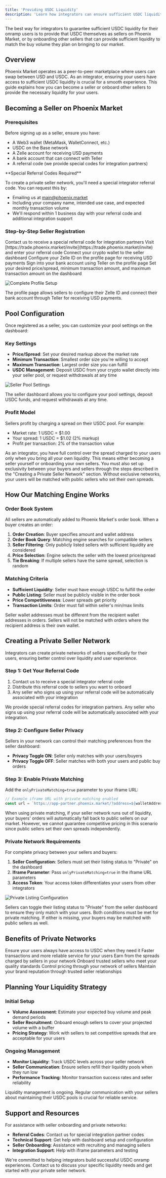```yaml
---
title: 'Providing USDC Liquidity'
description: 'Learn how integrators can ensure sufficient USDC liquidity for their users by becoming sellers or onboarding other sellers'
---
```


<Info>
  The best way for integrators to guarantee sufficient USDC liquidity for their onramp users is to provide that USDC themselves as sellers on Phoenix Market, or by onboarding other sellers that can provide sufficient liquidity to match the buy volume they plan on bringing to our market.
</Info>

## Overview

Phoenix Market operates as a peer-to-peer marketplace where users can swap between USD and USDC. As an integrator, ensuring your users have access to sufficient USDC liquidity is crucial for a smooth experience. This guide explains how you can become a seller or onboard other sellers to provide the necessary liquidity for your users.

## Becoming a Seller on Phoenix Market

### Prerequisites

Before signing up as a seller, ensure you have:

- A Web3 wallet (MetaMask, WalletConnect, etc.)
- USDC on the Base network
- A Zelle account for receiving USD payments
- A bank account that can connect with Teller
- A referral code (we provide special codes for integration partners)

<Note>
  **Special Referral Codes Required**
  
  To create a private seller network, you'll need a special integrator referral code. You can request this by:
  - Emailing us at main@phoenix.market
  - Including your company name, intended use case, and expected monthly transaction volume
  - We'll respond within 1 business day with your referral code and additional integration support
</Note>

### Step-by-Step Seller Registration

<Steps>
  <Step title="Get Referral Code">
    Contact us to receive a special referral code for integration partners
  </Step>
  <Step title="Access Seller Dashboard">
    Visit [https://trade.phoenix.market/invite](https://trade.phoenix.market/invite) and enter your referral code
  </Step>
  <Step title="Connect Wallet">
    Connect your crypto wallet to the seller dashboard
  </Step>
  <Step title="Setup Zelle ID">
    Configure your Zelle ID on the profile page for receiving USD payments
  </Step>
  <Step title="Connect Bank">
    Sign into your bank account using Teller on the profile page
  </Step>
  <Step title="Configure Pool Settings">
    Set your desired price/spread, minimum transaction amount, and maximum transaction amount on the dashboard
  </Step>
</Steps>

![Complete Profile Setup](/images/Complete%20Profile.png)

<Note>
  The profile page allows sellers to configure their Zelle ID and connect their bank account through Teller for receiving USD payments.
</Note>

## Pool Configuration

Once registered as a seller, you can customize your pool settings on the dashboard:

### Key Settings
- **Price/Spread**: Set your desired markup above the market rate
- **Minimum Transaction**: Smallest order size you're willing to accept
- **Maximum Transaction**: Largest order size you can fulfill
- **USDC Management**: Deposit USDC from your crypto wallet directly into your seller pool, or request withdrawals at any time

![Seller Pool Settings](/images/Seller%20Pool%20Settings.png)

<Note>
  The seller dashboard allows you to configure your pool settings, deposit USDC funds, and request withdrawals at any time.
</Note>

### Profit Model
Sellers profit by charging a spread on their USDC pool. For example:
- Market rate: 1 USDC = $1.00
- Your spread: 1 USDC = $1.02 (2% markup)
- Profit per transaction: 2% of the transaction value

<Note>
  As an integrator, you have full control over the spread charged to your users only when you bring all your own liquidity. This means either becoming a seller yourself or onboarding your own sellers. You must also set up exclusivity between your buyers and sellers through the steps described in the "Creating a Private Seller Network" section. Without exclusive networks, your users will be matched with public sellers who set their own spreads.
</Note>

## How Our Matching Engine Works

### Order Book System
All sellers are automatically added to Phoenix Market's order book. When a buyer creates an order:

1. **Order Creation**: Buyer specifies amount and wallet address
2. **Order Book Query**: Matching engine searches for compatible sellers
3. **Seller Filtering**: Only publicly listed sellers with sufficient liquidity are considered
4. **Price Selection**: Engine selects the seller with the lowest price/spread
5. **Tie Breaking**: If multiple sellers have the same spread, selection is random

### Matching Criteria
- **Sufficient Liquidity**: Seller must have enough USDC to fulfill the order
- **Public Listing**: Seller must be publicly visible in the order book
- **Price Competitiveness**: Lower spreads get priority
- **Transaction Limits**: Order must fall within seller's min/max limits

<Warning>
    Seller wallet addresses must be different from the recipient wallet addresses in orders. Sellers will not be matched with orders where the recipient address is their own wallet.
</Warning>

## Creating a Private Seller Network

Integrators can create private networks of sellers specifically for their users, ensuring better control over liquidity and user experience.

### Step 1: Get Your Referral Code
1. Contact us to receive a special integrator referral code
2. Distribute this referral code to sellers you want to onboard
3. Any seller who signs up using your referral code will be automatically associated with your integration

<Note>
  We provide special referral codes for integration partners. Any seller who signs up using your referral code will be automatically associated with your integration.
</Note>

### Step 2: Configure Seller Privacy
Sellers in your network can control their matching preferences from the seller dashboard:

- **Privacy Toggle ON**: Seller only matches with your users/buyers
- **Privacy Toggle OFF**: Seller matches with both your users and public buy orders

### Step 3: Enable Private Matching
Add the `onlyPrivateMatching=true` parameter to your iframe URL:

```javascript
// Example iframe URL with private matching enabled
const url = `https://app-partner.phoenix.market/?address=${walletAddress}&amount=${amount}&access_token=${accessToken}&onlyPrivateMatching=true`;
```

<Note>
  When using private matching, if your seller network runs out of liquidity, your buyers' orders will automatically fall back to public sellers on our market. However, we cannot guarantee competitive pricing in this scenario since public sellers set their own spreads independently.
</Note>

### Private Network Requirements

For complete privacy between your sellers and buyers:

1. **Seller Configuration**: Sellers must set their listing status to "Private" on the dashboard
2. **Iframe Parameter**: Pass `onlyPrivateMatching=true` in the iframe URL parameters
3. **Access Token**: Your access token differentiates your users from other integrators

![Private Listing Configuration](/images/Private%20Listing.png)

<Note>
  Sellers can toggle their listing status to "Private" from the seller dashboard to ensure they only match with your users.
</Note>

<Warning>
  Both conditions must be met for private matching. If either is missing, your buyers may be matched with public sellers as well.
</Warning>

## Benefits of Private Networks

<CardGroup cols={2}>
  <Card title="Guaranteed Liquidity" icon="shield-check">
    Ensure your users always have access to USDC when they need it
  </Card>
  <Card title="Better User Experience" icon="user-check">
    Faster transactions and more reliable service for your users
  </Card>
  <Card title="Revenue Sharing" icon="chart-line">
    Earn from the spreads charged by sellers in your network
  </Card>
  <Card title="Quality Control" icon="star">
    Onboard trusted sellers who meet your quality standards
  </Card>
  <Card title="Competitive Pricing" icon="dollar-sign">
    Control pricing through your network of sellers
  </Card>
  <Card title="Brand Protection" icon="lock">
    Maintain your brand reputation through trusted seller relationships
  </Card>
</CardGroup>

## Planning Your Liquidity Strategy

### Initial Setup
- **Volume Assessment**: Estimate your expected buy volume and peak demand periods
- **Seller Recruitment**: Onboard enough sellers to cover your projected volume with a buffer
- **Pricing Strategy**: Work with sellers to set competitive spreads that are acceptable for your users

### Ongoing Management
- **Monitor Liquidity**: Track USDC levels across your seller network
- **Seller Communication**: Ensure sellers refill their liquidity pools when they run low
- **Performance Tracking**: Monitor transaction success rates and seller reliability

<Note>
  Liquidity management is ongoing. Regular communication with your sellers about maintaining their USDC pools is crucial for reliable service.
</Note>

## Support and Resources

For assistance with seller onboarding and private networks:

- **Referral Codes**: Contact us for special integration partner codes
- **Technical Support**: Get help with dashboard setup and configuration
- **Seller Onboarding**: Assistance with recruiting and managing sellers
- **Integration Support**: Help with iframe parameters and testing

<Note>
  We're committed to helping integrators build successful USDC onramp experiences. Contact us to discuss your specific liquidity needs and get started with your private seller network.
</Note> 